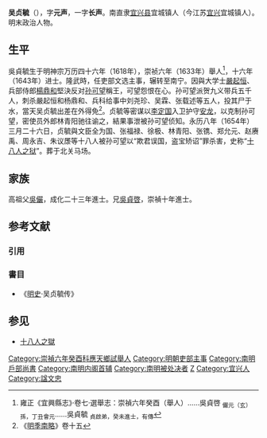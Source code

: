 '''吴贞毓'''（{{bd|1618年||1654年|catIdx=W吴}}），字'''元声'''，一字'''长声'''。南直隶[[宜兴县|宜兴县]]宜城镇人（今江苏[[宜兴|宜兴]]宜城镇人）。明末政治人物。

==生平==
吳貞毓生于明神宗万历四十六年（1618年），崇祯六年（1633年）舉人<ref>雍正《宜興縣志》·卷七·選舉志：崇禎六年癸酉（舉人）……吳貞啓 <sub>儼元（玄）孫，丁丑會元</sub>……吳貞毓 <sub>貞啟弟，癸未進士，有傳</sub></ref>，十六年（1643年）进士。隆武時，任吏部文选主事，辗转至南宁。因與大学士[[嚴起恒|嚴起恒]]、兵部侍郎[[楊鼎和|楊鼎和]]堅決反对[[孙可望|孙可望]]稱王，可望怨恨在心。孙可望派贺九义带兵五千人，刺杀嚴起恒和杨鼎和、兵科给事中刘尧珍、吴霖、张载述等五人，投其尸于水，當天吴贞毓出差在外得免<ref>《[[明季南略|明季南略]]》卷十五</ref>。贞毓等密谋以[[李定国|李定国]]入卫护守[[安龙|安龙]]，以克制孙可望，密使员外郎林青阳驰往谕之，結果事泄被孙可望侦知。永历八年（1654年）三月二十六日，贞毓與文臣全为国、张福禄、徐极、林青阳、张镌、郑允元、赵赓禹、周永吉、朱议㞙等十八人被孙可望以“欺君误国，盗宝矫诏”罪杀害，史称“[[十八人之狱|十八人之狱]]”。葬于北关马场。

== 家族 ==
高祖父[[吳儼|吳儼]]，成化二十三年進士。兄[[吳貞啓|吳貞啓]]，崇禎十年進士。

== 参考文献 ==
=== 引用 ===
{{Reflist}}

=== 書目 ===
*《[[明史|明史]]·吴贞毓传》

== 参见 ==
* [[十八人之獄|十八人之獄]]

{{start box}}
{{s-off}}
{{s-before|[[童天閎|童天閎]]}}
{{s-title|[[南明|南明]][[戶部尚書|戶部尚書]]|1648年－1651年}}
{{s-after|[[馬天驥_(南明)|馬天驥]]}}
{{end box}}

{{明朝首輔}}
{{崇禎十六年癸未科殿試金榜}}
{{十八人之獄}}

{{Authority control}}

{{DEFAULTSORT:Wu吴}}
[[Category:崇禎六年癸酉科應天鄉試舉人|Category:崇禎六年癸酉科應天鄉試舉人]]
[[Category:明朝吏部主事|Category:明朝吏部主事]]
[[Category:南明戶部尚書|Category:南明戶部尚書]]
[[Category:南明内阁首辅|Category:南明内阁首辅]]
[[Category:南明被处决者|Category:南明被处决者]]
[[Category:宜荊吳氏|Z]]
[[Category:宜兴人|Category:宜兴人]]
[[Category:諡文忠|Category:諡文忠]]